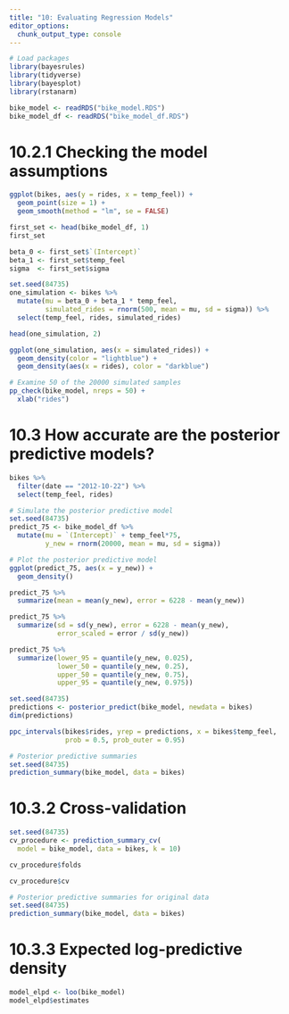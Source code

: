 ```yaml
---
title: "10: Evaluating Regression Models"
editor_options: 
  chunk_output_type: console
---
```


```r

# Load packages
library(bayesrules)
library(tidyverse)
library(bayesplot)
library(rstanarm)

bike_model <- readRDS("bike_model.RDS")
bike_model_df <- readRDS("bike_model_df.RDS")

```

# 10.2.1 Checking the model assumptions

```r

ggplot(bikes, aes(y = rides, x = temp_feel)) + 
  geom_point(size = 1) + 
  geom_smooth(method = "lm", se = FALSE)

```

```r

first_set <- head(bike_model_df, 1)
first_set

beta_0 <- first_set$`(Intercept)`
beta_1 <- first_set$temp_feel
sigma  <- first_set$sigma

set.seed(84735)
one_simulation <- bikes %>% 
  mutate(mu = beta_0 + beta_1 * temp_feel,
         simulated_rides = rnorm(500, mean = mu, sd = sigma)) %>% 
  select(temp_feel, rides, simulated_rides)

head(one_simulation, 2)

ggplot(one_simulation, aes(x = simulated_rides)) + 
  geom_density(color = "lightblue") + 
  geom_density(aes(x = rides), color = "darkblue")

# Examine 50 of the 20000 simulated samples
pp_check(bike_model, nreps = 50) + 
  xlab("rides")

```

# 10.3 How accurate are the posterior predictive models?

```r

bikes %>% 
  filter(date == "2012-10-22") %>% 
  select(temp_feel, rides)

# Simulate the posterior predictive model
set.seed(84735)
predict_75 <- bike_model_df %>% 
  mutate(mu = `(Intercept)` + temp_feel*75,
         y_new = rnorm(20000, mean = mu, sd = sigma))

# Plot the posterior predictive model
ggplot(predict_75, aes(x = y_new)) + 
  geom_density()

predict_75 %>% 
  summarize(mean = mean(y_new), error = 6228 - mean(y_new))

predict_75 %>% 
  summarize(sd = sd(y_new), error = 6228 - mean(y_new),
            error_scaled = error / sd(y_new))

predict_75 %>% 
  summarize(lower_95 = quantile(y_new, 0.025),
            lower_50 = quantile(y_new, 0.25),
            upper_50 = quantile(y_new, 0.75),
            upper_95 = quantile(y_new, 0.975))

set.seed(84735)
predictions <- posterior_predict(bike_model, newdata = bikes)
dim(predictions)

ppc_intervals(bikes$rides, yrep = predictions, x = bikes$temp_feel, 
              prob = 0.5, prob_outer = 0.95)

# Posterior predictive summaries
set.seed(84735)
prediction_summary(bike_model, data = bikes)

```

# 10.3.2 Cross-validation

```r

set.seed(84735)
cv_procedure <- prediction_summary_cv(
  model = bike_model, data = bikes, k = 10)

cv_procedure$folds

cv_procedure$cv

# Posterior predictive summaries for original data
set.seed(84735)
prediction_summary(bike_model, data = bikes)

```

# 10.3.3 Expected log-predictive density

```r

model_elpd <- loo(bike_model)
model_elpd$estimates

```




